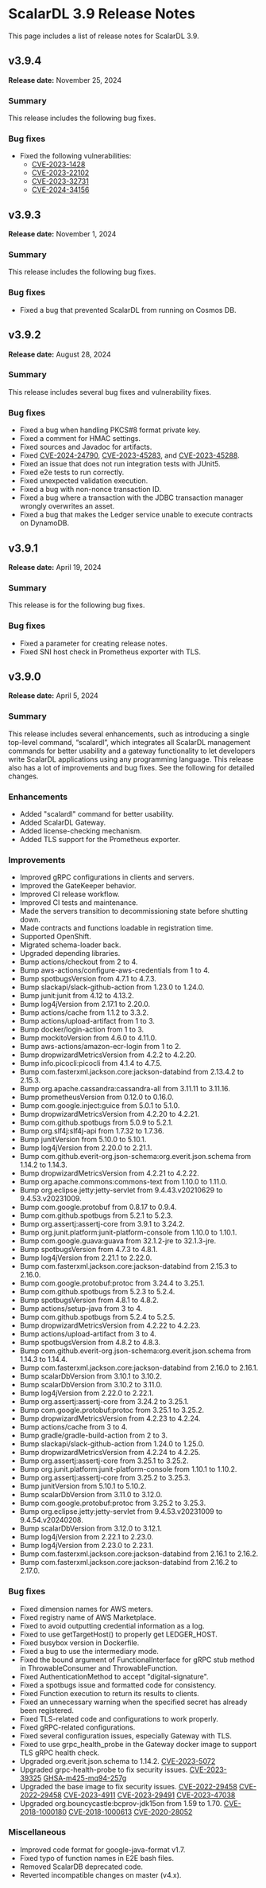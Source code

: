 # ScalarDL 3.9 Release Notes

This page includes a list of release notes for ScalarDL 3.9.

## v3.9.4

**Release date:** November 25, 2024

### Summary

This release includes the following bug fixes.

### Bug fixes

- Fixed the following vulnerabilities:
  - [CVE-2023-1428](https://github.com/advisories/GHSA-6628-q6j9-w8vg "CVE-2023-1428")
  - [CVE-2023-22102](https://github.com/advisories/GHSA-m6vm-37g8-gqvh "CVE-2023-22102")
  - [CVE-2023-32731](https://github.com/advisories/GHSA-cfgp-2977-2fmm "CVE-2023-32731")
  - [CVE-2024-34156](https://github.com/advisories/GHSA-crqm-pwhx-j97f "CVE-2024-34156")

## v3.9.3

**Release date:** November 1, 2024

### Summary

This release includes the following bug fixes.

### Bug fixes

- Fixed a bug that prevented ScalarDL from running on Cosmos DB.

## v3.9.2

**Release date:** August 28, 2024

### Summary

This release includes several bug fixes and vulnerability fixes.

### Bug fixes

- Fixed a bug when handling PKCS#8 format private key.
- Fixed a comment for HMAC settings.
- Fixed sources and Javadoc for artifacts.
- Fixed [CVE-2024-24790](https://github.com/advisories/GHSA-49gw-vxvf-fc2g "CVE-2024-24790"), [CVE-2023-45283](https://github.com/advisories/GHSA-vvjp-q62m-2vph "CVE-2023-45283"), and [CVE-2023-45288](https://github.com/advisories/GHSA-4v7x-pqxf-cx7m "CVE-2023-45288").
- Fixed an issue that does not run integration tests with JUnit5.
- Fixed e2e tests to run correctly.
- Fixed unexpected validation execution.
- Fixed a bug with non-nonce transaction ID.
- Fixed a bug where a transaction with the JDBC transaction manager wrongly overwrites an asset.
- Fixed a bug that makes the Ledger service unable to execute contracts on DynamoDB.

## v3.9.1

**Release date:** April 19, 2024

### Summary

This release is for the following bug fixes.

### Bug fixes

- Fixed a parameter for creating release notes.
- Fixed SNI host check in Prometheus exporter with TLS.

## v3.9.0

**Release date:** April 5, 2024

### Summary

This release includes several enhancements, such as introducing a single top-level command, “scalardl”, which integrates all ScalarDL management commands for better usability and a gateway functionality to let developers write ScalarDL applications using any programming language. This release also has a lot of improvements and bug fixes. See the following for detailed changes.

### Enhancements

- Added "scalardl" command for better usability.
- Added ScalarDL Gateway.
- Added license-checking mechanism.
- Added TLS support for the Prometheus exporter.

### Improvements

- Improved gRPC configurations in clients and servers.
- Improved the GateKeeper behavior.
- Improved CI release workflow.
- Improved CI tests and maintenance.
- Made the servers transition to decommissioning state before shutting down.
- Made contracts and functions loadable in registration time.
- Supported OpenShift.
- Migrated schema-loader back.
- Upgraded depending libraries.
- Bump actions/checkout from 2 to 4.
- Bump aws-actions/configure-aws-credentials from 1 to 4.
- Bump spotbugsVersion from 4.7.1 to 4.7.3.
- Bump slackapi/slack-github-action from 1.23.0 to 1.24.0.
- Bump junit:junit from 4.12 to 4.13.2.
- Bump log4jVersion from 2.17.1 to 2.20.0.
- Bump actions/cache from 1.1.2 to 3.3.2.
- Bump actions/upload-artifact from 1 to 3.
- Bump docker/login-action from 1 to 3.
- Bump mockitoVersion from 4.6.0 to 4.11.0.
- Bump aws-actions/amazon-ecr-login from 1 to 2.
- Bump dropwizardMetricsVersion from 4.2.2 to 4.2.20.
- Bump info.picocli:picocli from 4.1.4 to 4.7.5.
- Bump com.fasterxml.jackson.core:jackson-databind from 2.13.4.2 to 2.15.3.
- Bump org.apache.cassandra:cassandra-all from 3.11.11 to 3.11.16.
- Bump prometheusVersion from 0.12.0 to 0.16.0.
- Bump com.google.inject:guice from 5.0.1 to 5.1.0.
- Bump dropwizardMetricsVersion from 4.2.20 to 4.2.21.
- Bump com.github.spotbugs from 5.0.9 to 5.2.1.
- Bump org.slf4j:slf4j-api from 1.7.32 to 1.7.36.
- Bump junitVersion from 5.10.0 to 5.10.1.
- Bump log4jVersion from 2.20.0 to 2.21.1.
- Bump com.github.everit-org.json-schema:org.everit.json.schema from 1.14.2 to 1.14.3.
- Bump dropwizardMetricsVersion from 4.2.21 to 4.2.22.
- Bump org.apache.commons:commons-text from 1.10.0 to 1.11.0.
- Bump org.eclipse.jetty:jetty-servlet from 9.4.43.v20210629 to 9.4.53.v20231009.
- Bump com.google.protobuf from 0.8.17 to 0.9.4.
- Bump com.github.spotbugs from 5.2.1 to 5.2.3.
- Bump org.assertj:assertj-core from 3.9.1 to 3.24.2.
- Bump org.junit.platform:junit-platform-console from 1.10.0 to 1.10.1.
- Bump com.google.guava:guava from 32.1.2-jre to 32.1.3-jre.
- Bump spotbugsVersion from 4.7.3 to 4.8.1.
- Bump log4jVersion from 2.21.1 to 2.22.0.
- Bump com.fasterxml.jackson.core:jackson-databind from 2.15.3 to 2.16.0.
- Bump com.google.protobuf:protoc from 3.24.4 to 3.25.1.
- Bump com.github.spotbugs from 5.2.3 to 5.2.4.
- Bump spotbugsVersion from 4.8.1 to 4.8.2.
- Bump actions/setup-java from 3 to 4.
- Bump com.github.spotbugs from 5.2.4 to 5.2.5.
- Bump dropwizardMetricsVersion from 4.2.22 to 4.2.23.
- Bump actions/upload-artifact from 3 to 4.
- Bump spotbugsVersion from 4.8.2 to 4.8.3.
- Bump com.github.everit-org.json-schema:org.everit.json.schema from 1.14.3 to 1.14.4.
- Bump com.fasterxml.jackson.core:jackson-databind from 2.16.0 to 2.16.1.
- Bump scalarDbVersion from 3.10.1 to 3.10.2.
- Bump scalarDbVersion from 3.10.2 to 3.11.0.
- Bump log4jVersion from 2.22.0 to 2.22.1.
- Bump org.assertj:assertj-core from 3.24.2 to 3.25.1.
- Bump com.google.protobuf:protoc from 3.25.1 to 3.25.2.
- Bump dropwizardMetricsVersion from 4.2.23 to 4.2.24.
- Bump actions/cache from 3 to 4.
- Bump gradle/gradle-build-action from 2 to 3.
- Bump slackapi/slack-github-action from 1.24.0 to 1.25.0.
- Bump dropwizardMetricsVersion from 4.2.24 to 4.2.25.
- Bump org.assertj:assertj-core from 3.25.1 to 3.25.2.
- Bump org.junit.platform:junit-platform-console from 1.10.1 to 1.10.2.
- Bump org.assertj:assertj-core from 3.25.2 to 3.25.3.
- Bump junitVersion from 5.10.1 to 5.10.2.
- Bump scalarDbVersion from 3.11.0 to 3.12.0.
- Bump com.google.protobuf:protoc from 3.25.2 to 3.25.3.
- Bump org.eclipse.jetty:jetty-servlet from 9.4.53.v20231009 to 9.4.54.v20240208.
- Bump scalarDbVersion from 3.12.0 to 3.12.1.
- Bump log4jVersion from 2.22.1 to 2.23.0.
- Bump log4jVersion from 2.23.0 to 2.23.1.
- Bump com.fasterxml.jackson.core:jackson-databind from 2.16.1 to 2.16.2.
- Bump com.fasterxml.jackson.core:jackson-databind from 2.16.2 to 2.17.0.

### Bug fixes

- Fixed dimension names for AWS meters.
- Fixed registry name of AWS Marketplace.
- Fixed to avoid outputting credential information as a log.
- Fixed to use getTargetHost() to properly get LEDGER_HOST.
- Fixed busybox version in Dockerfile.
- Fixed a bug to use the intermediary mode.
- Fixed the bound argument of FunctionalInterface for gRPC stub method in ThrowableConsumer and ThrowableFunction.
- Fixed AuthenticationMethod to accept "digital-signature".
- Fixed a spotbugs issue and formatted code for consistency.
- Fixed Function execution to return its results to clients.
- Fixed an unnecessary warning when the specified secret has already been registered.
- Fixed TLS-related code and configurations to work properly.
- Fixed gRPC-related configurations.
- Fixed several configuration issues, especially Gateway with TLS.
- Fixed to use grpc_health_probe in the Gateway docker image to support TLS gRPC health check.
- Upgraded org.everit.json.schema to 1.14.2. [CVE-2023-5072](https://github.com/advisories/GHSA-4jq9-2xhw-jpx7 "CVE-2023-5072")
- Upgraded grpc-health-probe to fix security issues. [CVE-2023-39325](https://github.com/advisories/GHSA-4374-p667-p6c8 "CVE-2023-39325") [GHSA-m425-mq94-257g](https://github.com/advisories/GHSA-m425-mq94-257g "GHSA-m425-mq94-257g")
- Upgraded the base image to fix security issues. [CVE-2022-29458](https://github.com/advisories/GHSA-jh4f-5j2m-4v9c "CVE-2022-29458") [CVE-2022-29458](https://github.com/advisories/GHSA-jh4f-5j2m-4v9c "CVE-2022-29458") [CVE-2023-4911](https://github.com/advisories/GHSA-m77w-6vjw-wh2f "CVE-2023-4911") [CVE-2023-29491](https://github.com/advisories/GHSA-vh2x-5rx6-qqhv "CVE-2023-29491") [CVE-2023-47038](https://github.com/advisories/GHSA-96fh-9q43-rmjh "CVE-2023-47038")
- Upgraded org.bouncycastle:bcprov-jdk15on from 1.59 to 1.70. [CVE-2018-1000180](https://github.com/advisories/GHSA-xqj7-j8j5-f2xr "CVE-2018-1000180") [CVE-2018-1000613](https://github.com/advisories/GHSA-4446-656p-f54g "CVE-2018-1000613") [CVE-2020-28052](https://github.com/advisories/GHSA-73xv-w5gp-frxh "CVE-2020-28052")

### Miscellaneous

- Improved code format for google-java-format v1.7.
- Fixed typo of function names in E2E bash files.
- Removed ScalarDB deprecated code.
- Reverted incompatible changes on master (v4.x).
